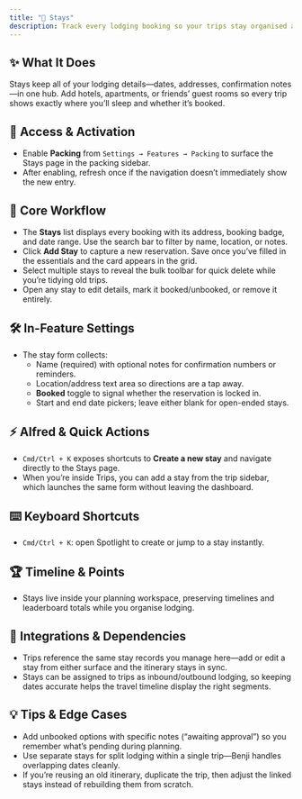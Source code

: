 ```yaml
---
title: "🏨 Stays"
description: Track every lodging booking so your trips stay organised and easy to review
---
```


## ✨ What It Does

Stays keep all of your lodging details—dates, addresses, confirmation notes—in one hub. Add hotels, apartments, or friends’ guest rooms so every trip shows exactly where you’ll sleep and whether it’s booked.

## 🚪 Access & Activation

- Enable **Packing** from `Settings → Features → Packing` to surface the Stays page in the packing sidebar.
- After enabling, refresh once if the navigation doesn’t immediately show the new entry.

## 🧭 Core Workflow

- The **Stays** list displays every booking with its address, booking badge, and date range. Use the search bar to filter by name, location, or notes.
- Click **Add Stay** to capture a new reservation. Save once you’ve filled in the essentials and the card appears in the grid.
- Select multiple stays to reveal the bulk toolbar for quick delete while you’re tidying old trips.
- Open any stay to edit details, mark it booked/unbooked, or remove it entirely.

## 🛠️ In-Feature Settings

- The stay form collects:
  - Name (required) with optional notes for confirmation numbers or reminders.
  - Location/address text area so directions are a tap away.
  - **Booked** toggle to signal whether the reservation is locked in.
  - Start and end date pickers; leave either blank for open-ended stays.

## ⚡ Alfred & Quick Actions

- `Cmd/Ctrl + K` exposes shortcuts to **Create a new stay** and navigate directly to the Stays page.
- When you’re inside Trips, you can add a stay from the trip sidebar, which launches the same form without leaving the dashboard.

## ⌨️ Keyboard Shortcuts

- `Cmd/Ctrl + K`: open Spotlight to create or jump to a stay instantly.

## 🏆 Timeline & Points

- Stays live inside your planning workspace, preserving timelines and leaderboard totals while you organise lodging.

## 🔗 Integrations & Dependencies

- Trips reference the same stay records you manage here—add or edit a stay from either surface and the itinerary stays in sync.
- Stays can be assigned to trips as inbound/outbound lodging, so keeping dates accurate helps the travel timeline display the right segments.

## 💡 Tips & Edge Cases

- Add unbooked options with specific notes (“awaiting approval”) so you remember what’s pending during planning.
- Use separate stays for split lodging within a single trip—Benji handles overlapping dates cleanly.
- If you’re reusing an old itinerary, duplicate the trip, then adjust the linked stays instead of rebuilding them from scratch.
